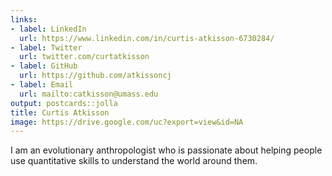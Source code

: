 ```yaml
---
links:
- label: LinkedIn
  url: https://www.linkedin.com/in/curtis-atkisson-6730284/
- label: Twitter
  url: twitter.com/curtatkisson
- label: GitHub
  url: https://github.com/atkissoncj
- label: Email
  url: mailto:catkisson@umass.edu
output: postcards::jolla
title: Curtis Atkisson
image: https://drive.google.com/uc?export=view&id=NA
---
```

 
I am an evolutionary anthropologist who is passionate about helping people use quantitative skills to understand the world around them.
